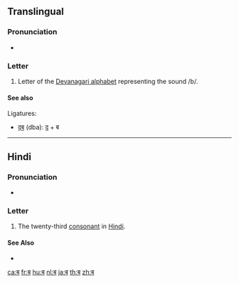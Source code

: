 {{Devanagari character info|hex=092C|name=DEVANAGARI LETTER BA|image=[[File:Deva-ba.png|100px]]}}
{{also|व|ॿ}}
==Translingual==

===Pronunciation===
* {{IPA|/bə/|lang=mul}}

===Letter===
{{mul-Deva|ba}}

# Letter of the [[Devanagari alphabet]] representing the sound /b/.

====See also====
Ligatures:
* [[द्ब]] (dba): [[द]] + ब

----

==Hindi==

===Pronunciation===
* {{IPA|[bə]|lang=hi}}

===Letter===
{{head|hi|letter}}

# The twenty-third [[consonant]] in [[Hindi]].

====See Also====
* {{list:Devanagari script letters/hi}}

[[ca:ब]]
[[fr:ब]]
[[hu:ब]]
[[nl:ब]]
[[ja:ब]]
[[th:ब]]
[[zh:ब]]